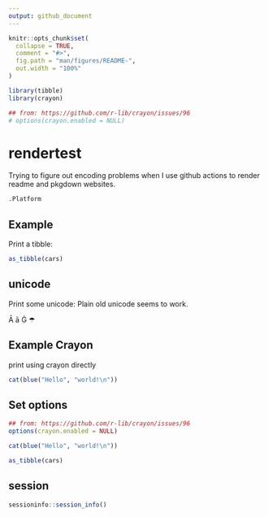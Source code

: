 ```yaml
---
output: github_document
---
```


<!-- README.md is generated from README.Rmd. Please edit that file -->

```r
knitr::opts_chunk$set(
  collapse = TRUE,
  comment = "#>",
  fig.path = "man/figures/README-",
  out.width = "100%"
)

library(tibble)
library(crayon)

## from: https://github.com/r-lib/crayon/issues/96
# options(crayon.enabled = NULL)
```

# rendertest

Trying to figure out encoding problems when I use github actions to render readme and pkgdown websites.

```r
.Platform
```



## Example

Print a tibble:

```r
as_tibble(cars)
```

## unicode
Print some unicode:
Plain old unicode seems to work.

Ā  ā Ġ ☂


## Example Crayon

print using crayon directly

```r
cat(blue("Hello", "world!\n"))
```


## Set options

```r
## from: https://github.com/r-lib/crayon/issues/96
options(crayon.enabled = NULL)

cat(blue("Hello", "world!\n"))

as_tibble(cars)


```


## session

```r
sessioninfo::session_info()
```

